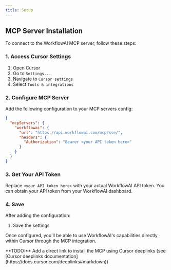 ```yaml
---
title: Setup
---
```


## MCP Server Installation

To connect to the WorkflowAI MCP server, follow these steps:

### 1. Access Cursor Settings

1. Open Cursor
2. Go to `Settings...`
3. Navigate to `Cursor settings`
4. Select `Tools & integrations`

### 2. Configure MCP Server

Add the following configuration to your MCP servers config:

```json
{
  "mcpServers": {
    "workflowai": {
      "url": "https://api.workflowai.com/mcp/sse/",
      "headers": {
        "Authorization": "Bearer <your API token here>"
      }
    }
  }
}
```

### 3. Get Your API Token

Replace `<your API token here>` with your actual WorkflowAI API token. You can obtain your API token from your WorkflowAI dashboard.

### 4. Save

After adding the configuration:
1. Save the settings

Once configured, you'll be able to use WorkflowAI's capabilities directly within Cursor through the MCP integration.

<!-- TODO: Add a direct link to install the MCP using Cursor deeplinks (see https://docs.cursor.com/deeplinks#markdown) -->

<Callout type="info">
**TODO:** Add a direct link to install the MCP using Cursor deeplinks (see [Cursor deeplinks documentation](https://docs.cursor.com/deeplinks#markdown))
</Callout>